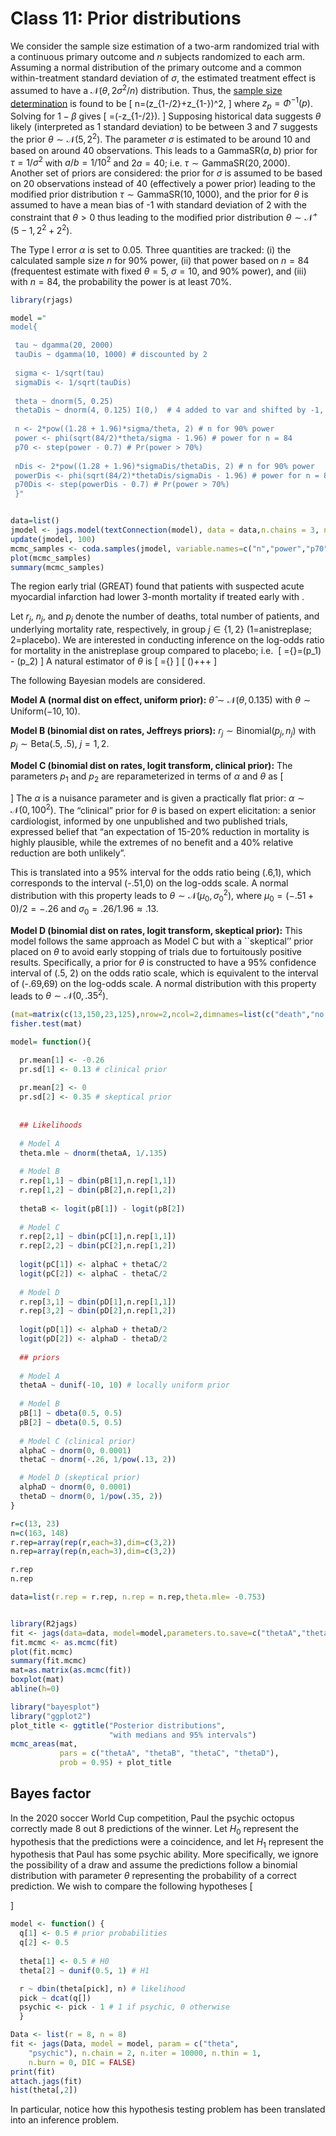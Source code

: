 # Class 11: Prior distributions

:::{.example #power-analysis name="Power analysis" .lizi}

We consider the sample size estimation of a two-arm randomized trial with a continuous primary outcome and $n$ subjects randomized to each arm. Assuming a normal distribution of the primary outcome and a common within-treatment standard deviation of $\sigma$, the estimated treatment effect is assumed to have a $\mathcal{N}(\theta,2\sigma^2/n)$ distribution. Thus, the [sample size determination](https://en.wikipedia.org/wiki/Sample_size_determination#Cumulative_distribution_function) is found to be
\[
n=\frac{2\sigma^2}{\theta^2}\left(z_{1-\alpha/2}+z_{1-\beta}\right)^2,
\]
where $z_p=\Phi^{-1}(p)$. Solving for $1-\beta$ gives
\[
\text{Power}=\Phi\left(\sqrt{\frac{n\theta^2}{2\sigma^2}}-z_{1-\alpha/2}\right).
\]
Supposing historical data suggests $\theta$ likely (interpreted as 1 standard deviation) to be between 3 and 7 suggests the prior $\theta\sim\mathcal{N}(5,2^2)$. The parameter $\sigma$ is estimated to be around 10 and based on around 40 observations. This leads to a $\mathrm{GammaSR}(a,b)$ prior for $\tau=1/\sigma^2$ with $a/b=1/10^2$ and $2a=40$; i.e. $\tau\sim\mathrm{GammaSR}(20,2000)$. Another set of priors are considered: the prior for $\sigma$ is assumed to be based on 20 observations instead of 40 (effectively a power prior) leading to the modified prior distribution $\tau\sim\mathrm{GammaSR}(10,1000)$, and the prior for $\theta$ is assumed to have a mean bias of -1 with standard deviation of 2 with the constraint that $\theta>0$ thus leading to the modified prior distribution $\theta\sim \mathcal{N}^+(5-1,2^2+2^2)$.

\vspace{.2cm}

The Type I error $\alpha$ is set to $0.05$. Three quantities are tracked: (i) the calculated sample size $n$ for 90\% power, (ii) that power based on $n=84$ (frequentest estimate with fixed $\theta=5$, $\sigma=10$, and 90\% power), and (iii) with $n=84$, the probability the power is at least 70\%. 
:::


```r
library(rjags)

model ="
model{

 tau ~ dgamma(20, 2000)
 tauDis ~ dgamma(10, 1000) # discounted by 2
 
 sigma <- 1/sqrt(tau) 
 sigmaDis <- 1/sqrt(tauDis) 
 
 theta ~ dnorm(5, 0.25) 
 thetaDis ~ dnorm(4, 0.125) I(0,)  # 4 added to var and shifted by -1, constrained to be >0
 
 n <- 2*pow((1.28 + 1.96)*sigma/theta, 2) # n for 90% power 
 power <- phi(sqrt(84/2)*theta/sigma - 1.96) # power for n = 84 
 p70 <- step(power - 0.7) # Pr(power > 70%)
 
 nDis <- 2*pow((1.28 + 1.96)*sigmaDis/thetaDis, 2) # n for 90% power 
 powerDis <- phi(sqrt(84/2)*thetaDis/sigmaDis - 1.96) # power for n = 84 
 p70Dis <- step(powerDis - 0.7) # Pr(power > 70%)
 }"


data=list()
jmodel <- jags.model(textConnection(model), data = data,n.chains = 3, n.adapt= 100,quiet=TRUE)
update(jmodel, 100)
mcmc_samples <- coda.samples(jmodel, variable.names=c("n","power","p70","nDis","powerDis","p70Dis"), n.iter=1000)
plot(mcmc_samples)
summary(mcmc_samples)
```

:::{.example #great name="GREAT study" .lizi}
The \mywiki{https://en.wikipedia.org/wiki/Grampian}{Grampian} region early \mywiki{https://en.wikipedia.org/wiki/Anistreplase}{anistreplase} trial (GREAT) \cite{Group:1992} found that patients with suspected acute myocardial infarction had lower 3-month mortality if treated early with \href{https://en.wikipedia.org/wiki/Thrombolysis}{thrombolysis}. 

\begin{center}
\begin{tabular}{ccccc}
\hline
      &          & \multicolumn{2}{c}{Treatment} & total \\
      &          & anistreplase     & placebo    &       \\ \hline
Event & death    & 13               & 23         & 36    \\
      & no death & 150              & 125        & 275   \\ \hline
total &          & 163              & 148        & 311   \\ \hline
\end{tabular}
\end{center}


Let $r_j$, $n_j$, and $p_j$ denote the number of deaths, total number of patients, and underlying mortality rate, respectively, in group $j\in\{1,2\}$ (1=anistreplase; 2=placebo).  We are interested in conducting inference on the log-odds ratio for mortality in the anistreplase group compared to placebo; i.e. 
\[
\theta=\log\left\{\frac{p_1/(1-p_1)}{p_2/(1-p_2)}\right\}=\text{logit}(p_1) - \text{logit}(p_2)
\]
A natural estimator of $\theta$ is
\[
\hat{\theta}=\log\left\{\frac{r_1/(n_1-r_1)}{r_2/(n_2-r_2)}\right\} \approx -0.753
\]
\mystack{https://stats.stackexchange.com/questions/266098/how-do-i-calculate-the-standard-deviation-of-the-log-odds}{with variance}
\[
\text{Var}(\hat\theta)\approx \frac{1}{r_1}+\frac{1}{r_2}+\frac{1}{n_1-r_1}+\frac{1}{n_2-r_2}\approx 0.135
\]

The following Bayesian models are considered.


**Model A (normal dist on effect, uniform prior):** $\hat\theta\sim\mathcal{N}(\theta,0.135)$ with $\theta\sim\text{Uniform}(-10,10)$. 

**Model B (binomial dist on rates, Jeffreys priors):** $r_j\sim\text{Binomial}(p_j,n_j)$ with $p_j\sim\text{Beta}(.5,.5)$, $j=1,2$.  

**Model C (binomial dist on rates, logit transform, clinical prior):** The parameters $p_1$ and $p_2$ are reparameterized in terms of $\alpha$ and $\theta$ as 
\[
\begin{split}
\text{logit}(p_1) &= \alpha + \theta/2\\
\text{logit}(p_2) &= \alpha - \theta/2
\end{split}
\]
The $\alpha$ is a nuisance parameter and is given a practically flat prior: $\alpha\sim\mathcal{N}(0,100^2)$. The "clinical" prior for $\theta$ is based on expert elicitation: a senior cardiologist, informed by one unpublished and two published trials, expressed belief that "an expectation of 15-20\% reduction in mortality is highly plausible, while the extremes of no benefit and a 40\% relative reduction are both unlikely".

This is translated into a 95\% interval for the odds ratio being (.6,1), which corresponds to the interval (-.51,0) on the log-odds scale. A normal distribution with this property leads to $\theta\sim\mathcal{N}(\mu_0,\sigma_{0}^2)$, where $\mu_0=(-.51+0)/2=-.26$ and $\sigma_0=.26/1.96\approx .13$.

**Model D (binomial dist on rates, logit transform, skeptical prior):** This model follows the same approach as Model C but with a ``skeptical'' prior placed on $\theta$ to avoid early stopping of trials due to fortuitously positive results.  Specifically, a prior for $\theta$ is constructed to have a 95\% confidence interval of (.5, 2) on the odds ratio scale, which is equivalent to the interval of (-.69,69) on the log-odds scale. A normal distribution with this property leads to $\theta\sim\mathcal{N}(0,.35^2)$. 
:::

```r
(mat=matrix(c(13,150,23,125),nrow=2,ncol=2,dimnames=list(c("death","no death"),c("anistreplase","placebo"))))
fisher.test(mat)
```


```r
model= function(){

  pr.mean[1] <- -0.26
  pr.sd[1] <- 0.13 # clinical prior
  
  pr.mean[2] <- 0
  pr.sd[2] <- 0.35 # skeptical prior
  
  
  ## Likelihoods
  
  # Model A
  theta.mle ~ dnorm(thetaA, 1/.135) 
  
  # Model B
  r.rep[1,1] ~ dbin(pB[1],n.rep[1,1])
  r.rep[1,2] ~ dbin(pB[2],n.rep[1,2])
  
  thetaB <- logit(pB[1]) - logit(pB[2])
  
  # Model C
  r.rep[2,1] ~ dbin(pC[1],n.rep[1,1])
  r.rep[2,2] ~ dbin(pC[2],n.rep[1,2])
  
  logit(pC[1]) <- alphaC + thetaC/2
  logit(pC[2]) <- alphaC - thetaC/2
  
  # Model D
  r.rep[3,1] ~ dbin(pD[1],n.rep[1,1])
  r.rep[3,2] ~ dbin(pD[2],n.rep[1,2])
  
  logit(pD[1]) <- alphaD + thetaD/2
  logit(pD[2]) <- alphaD - thetaD/2
  
  ## priors
  
  # Model A
  thetaA ~ dunif(-10, 10) # locally uniform prior
  
  # Model B
  pB[1] ~ dbeta(0.5, 0.5) 
  pB[2] ~ dbeta(0.5, 0.5) 
  
  # Model C (clinical prior)
  alphaC ~ dnorm(0, 0.0001)
  thetaC ~ dnorm(-.26, 1/pow(.13, 2))

  # Model D (skeptical prior)
  alphaD ~ dnorm(0, 0.0001)
  thetaD ~ dnorm(0, 1/pow(.35, 2))
}

r=c(13, 23)
n=c(163, 148)
r.rep=array(rep(r,each=3),dim=c(3,2))
n.rep=array(rep(n,each=3),dim=c(3,2))

r.rep
n.rep

data=list(r.rep = r.rep, n.rep = n.rep,theta.mle= -0.753)


library(R2jags)
fit <- jags(data=data, model=model,parameters.to.save=c("thetaA","thetaB","thetaC","thetaD"), n.chain=2, n.iter=5000, n.thin=1, n.burn=100, DIC=FALSE)
fit.mcmc <- as.mcmc(fit)
plot(fit.mcmc)
summary(fit.mcmc)
mat=as.matrix(as.mcmc(fit))
boxplot(mat)
abline(h=0)

library("bayesplot")
library("ggplot2")
plot_title <- ggtitle("Posterior distributions",
                      "with medians and 95% intervals")
mcmc_areas(mat,
           pars = c("thetaA", "thetaB", "thetaC", "thetaD"),
           prob = 0.95) + plot_title
```




## Bayes factor

:::{.example #octopus name="Paul the psychic octopus" .lizi}
In the 2020 soccer World Cup competition, Paul the psychic octopus correctly made 8 out 8 predictions of the winner. Let $H_0$ represent the hypothesis that the predictions were a coincidence, and let $H_1$ represent the hypothesis that Paul has some psychic ability. More specifically, we ignore the possibility of a draw and assume the predictions follow a binomial distribution with parameter $\theta$ representing the probability of a correct prediction. We wish to compare the following hypotheses 
\[
\begin{split}
    &H_0: \theta=.5\\
    &H_1: \theta\sim\text{Uniform}(.5,1)
\end{split}
\]
:::


```r
model <- function() { 
  q[1] <- 0.5 # prior probabilities
  q[2] <- 0.5 
  
  theta[1] <- 0.5 # H0
  theta[2] ~ dunif(0.5, 1) # H1

  r ~ dbin(theta[pick], n) # likelihood
  pick ~ dcat(q[])
  psychic <- pick - 1 # 1 if psychic, 0 otherwise
  }

Data <- list(r = 8, n = 8)
fit <- jags(Data, model = model, param = c("theta",
    "psychic"), n.chain = 2, n.iter = 10000, n.thin = 1,
    n.burn = 0, DIC = FALSE)
print(fit)
attach.jags(fit)
hist(theta[,2])
```

In particular, notice how this hypothesis testing problem has been translated into an inference problem. 
